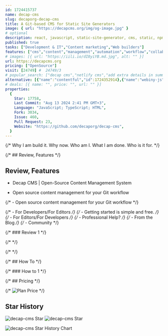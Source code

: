 ```yaml
---
id: 1724415737
name: decap-cms
slug: decaporg-decap-cms
title: A Git-based CMS for Static Site Generators
image: { url: "https://decapcms.org/img/og-image.jpg" }
# optional
description: react, javascript, static-site-generator, cms, static, npm-package, static-site, jamstack, content-management-system, headless-cms, netlify-cms, git-based-cms, decap-cms,  ,
published: true
tasks: ["Development & IT","Content marketing","Web builders"]
features: ["cms","content","management","automation","workflow","collaboration"]
# images: [{ url: "https://iili.io/dI8yiYB.md.jpg", alt: "" }]
url: https://decapcms.org
pricing: ["OpenSource"]
visit: [24749] #  24749/3
# popular_search: ["decap cms","netlify cms","add extra details in summary decap cms","netlify cms.","netlifycms"]
alternative: [{"name":"contentful","id":1724352914},{"name":"webiny-js","id":1723123083}]
# deals: [{ name: "", price: "", url: "" }]
properties:
  {
    Star: 17758,
    Last Commit: "Aug 13 2024 2:41 PM GMT+3",
    Language: "JavaScript; TypeScript; HTML",
    Fork: 3034,
    Issue: 460,
    Pull Request: 23,
    Website: "https://github.com/decaporg/decap-cms",
  }
---
```


{/* Why I am build it. Why now. Who am I. What I am done. Who is it for. */}

{/* ## Review, Features */}

## Review, Features

- Decap CMS | Open-Source Content Management System

- Open source content management for your Git workflow


{/* - Open source content management for your Git workflow */}

{/* - For Developers/For Editors */}
{/* - Getting started is simple and free. */}
{/* - For Editors/For Developers */}
{/* - Professional Help? */}
{/* - From the Blog */}
{/* - Community */}

{/* ### Review 1 */}

{/* <DetailYoutube videoId="" startTime={0} /> */}

{/* <Twitters ids=[] /> */}

{/* ## How To */}

{/* ### How to 1 */}

{/* ## Pricing */}

{/* <Img src="" alt="Plan Price" /> */}

## Star History

![decap-cms Star](https://img.shields.io/github/stars/decaporg/decap-cms?style=flat%22)
![decap-cms Star](https://img.shields.io/github/last-commit/decaporg/decap-cms?style=flat%22)

![decap-cms Star History Chart](https://api.star-history.com/svg?repos=decaporg/decap-cms)
